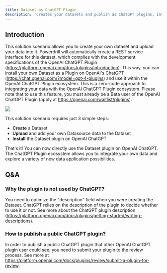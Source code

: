 ```yaml
---
title: Dataset as ChatGPT Plugin
description: 'Creates your datasets and publish as ChatGPT plugins, interacting with the OpenAI ecosystem'
---
```


## Introduction

This solution scenario allows you to create your own dataset and upload your data into it. Powerdrill will automatically create a REST service interface for this dataset, which complies with the development specifications of the OpenAI ChatGPT Plugin (https://platform.openai.com/docs/plugins/introduction). This way, you can install your own Dataset as a Plugin on OpenAI's ChatGPT (https://chat.openai.com/?model=gpt-4-plugins) and use it within the OpenAI ChatGPT Plugin ecosystem. This is a zero-code approach to integrating your data with the OpenAI ChatGPT Plugin ecosystem. Please note that to use this feature, you must already be a Beta user of the OpenAI ChatGPT Plugin (apply at https://openai.com/waitlist/plugins).

<Frame>
  <img src="/images/dataset_chatgpt_plugin.drawio.png" style={{ borderRadius: '0.5rem' }} />
</Frame>

This solution scenario requires just 3 simple steps:

* **Create** a Dataset
* **Upload** and add your own Datasource data to the Dataset
* **Install** the Dataset plugin on OpenAI ChatGPT

That's it! You can now directly use the Dataset plugin on OpenAI ChatGPT. The ChatGPT Plugin ecosystem allows you to integrate your own data and explore a variety of new data application possibilities.

## Q&A

### Why the plugin is not used by ChatGPT?

You need to optimize the "description" field when you were creating the Dataset. ChatGPT relies on the description of the plugin to decide whether to use it or not. See more about the ChatGPT plugin description (https://platform.openai.com/docs/plugins/getting-started/writing-descriptions).

### How to publish a public ChatGPT plugin?

In order to publish a public ChatGPT plugin that other OpenAI ChatGPT plugin user could see, you need to submit your plugin to the review process. See more at https://platform.openai.com/docs/plugins/review/submit-a-plugin-for-review.